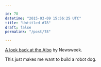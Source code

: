 ```yaml
---

id: 78
datetime: "2015-03-09 15:56:25 UTC"
title: "Untitled #78"
draft: false
permalink: "/post/78"

---
```


[A look back at the Aibo](http://www.newsweek.com/japans-robot-dogs-get-funerals-sony-looks-away-312192) by Newsweek.

This just makes me want to build a robot dog.

